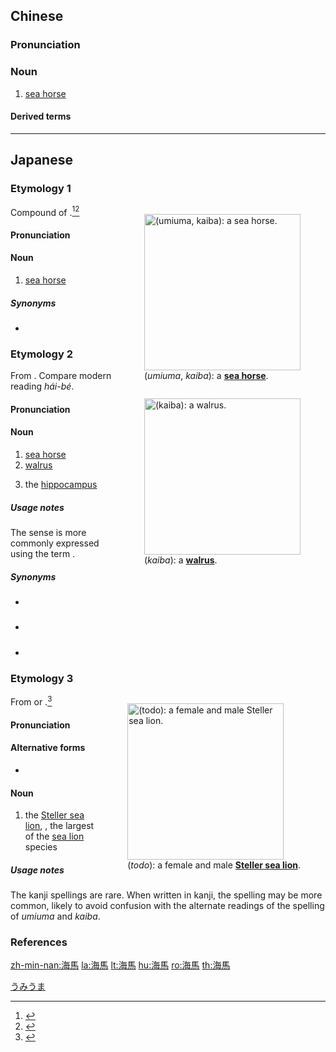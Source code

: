 {{also|海马}}
==Chinese==
{{zh-forms|s=海马}}

===Pronunciation===
{{zh-pron
|m=hǎimǎ
|c=hoi2 maa5
|mn=hái-bé
|cat=n
}}

===Noun===
{{zh-noun}}

# [[sea horse]]

====Derived terms====
{{zh-der|海馬體}}

{{zh-cat|Fish}}

----

==Japanese==

===Etymology 1===
<div style="float:right;">
{{wikipedia|lang=ja|タツノオトシゴ|海馬 (Seahorse)}}
{{wikipedia|Seahorse}}
[[File:Black_Sea_fauna_Seahorse.JPG|thumb|250px|{{lang|ja|海馬}} (''umiuma'', ''kaiba''): a '''[[sea horse]]'''.]]
</div>
{{ja-kanjitab|yomi=k|うみ|うま}}
Compound of {{compound|lang=ja|sort=うみうま|海|tr1=umi|t1=ocean, sea|馬|tr2=uma|t2=horse}}.<ref name="KDJ">{{R:Kokugo Dai Jiten}}</ref><ref name="DJR">{{R:Daijirin}}</ref>

====Pronunciation====
{{ja-pron|yomi=k|うみうま|acc=0|acc_ref=DJR|acc2=2|acc2_ref=DJR}}

====Noun====
{{ja-noun|うみうま}}

# [[sea horse]]

=====Synonyms=====
* {{ja-r|竜落子|たつ の おとしご}}

===Etymology 2===
<div style="float:right;">
{{wikipedia|lang=ja|セイウチ|海馬 (Walrus)}}
{{wikipedia|Walrus}}
[[File:Noaa-walrus22.jpg|thumb|250px|{{lang|ja|海馬}} (''kaiba''): a '''[[walrus]]'''.]]
</div>
{{ja-kanjitab|yomi=o|かい|ば}}
From {{etyl|ltc|ja|sort=かいば}} {{m|zh|海馬|tr=xoj<sup>X</sup> mæ<sup>X</sup>|lit=sea + horse}}. Compare modern {{etyl|nan|-}} reading ''hái-bé''.

====Pronunciation====
{{ja-pron|yomi=kanon|かいば|acc=1|acc_ref=DJR}}

====Noun====
{{ja-noun|かいば}}

# [[sea horse]]
# [[walrus]]
# {{lb|ja|anatomy|sort=かいは}} the [[hippocampus]] {{gloss|a part of the [[brain]]}}

=====Usage notes=====
The {{m|en|walrus}} sense is more commonly expressed using the term {{m|ja|海象|tr=seiuchi}}.

=====Synonyms=====
* {{sense|sea horse}} {{ja-r|竜落子|たつ の おとしご}}
* {{sense|walrus}} {{ja-r|海象|せいうち}} {{qualifier|more common}}
* {{sense|hippocampus}} {{ja-r|海馬体|かいばたい}}

===Etymology 3===
<div style="float:right;">
{{wikipedia|lang=ja|トド|海馬 (Steller sea lion)}}
{{wikipedia|Steller sea lion}}
[[File:Steller_sea_lions_(Eumetopias_jubatus)_on_rocks.jpg|thumb|250px|{{lang|ja|海馬}} (''todo''): a female and male '''[[Steller sea lion]]'''.]]
</div>
{{ja-kanjitab|yomi=irr|sort=とど}}
From {{etyl|ain|ja|sort=とど}} {{m|ain|トド|tr=todo}} or {{m|ain|トト|tr=toto||sea lion}}.<ref name="KDJ">{{R:Kokugo Dai Jiten}}</ref>

====Pronunciation====
{{ja-pron|yomi=irr|とど|acc=1|acc_ref=DJR}}

====Alternative forms====
* {{ja-l|胡獱}}

====Noun====
{{ja-noun|とど|トド}}

# the [[Steller sea lion]], {{taxlink|Eumetopias jubatus|species|noshow=1|ver=161017}}, the largest of the [[sea lion]] species

=====Usage notes=====
{{U:ja:biology|トド}} The kanji spellings are rare. When written in kanji, the {{ja-l|胡獱}} spelling may be more common, likely to avoid confusion with the alternate readings of the {{lang|ja|海馬}} spelling of ''umiuma'' and ''kaiba''.

===References===
<references/>

[[Category:ja:Fish|うみうま]]

[[zh-min-nan:海馬]]
[[la:海馬]]
[[lt:海馬]]
[[hu:海馬]]
[[ro:海馬]]
[[th:海馬]]